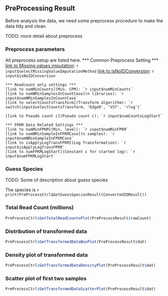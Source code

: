 ## PreProcessing Result

Before analysis the data, we need some preprocess procedure to make the data tidy and clean.

TODO: more detail about preprocess


### Preprocess parameters

All preprocess setup are listed here.
*** Common Preprocess Setting ***
[link to Missing values imputation](Missing values imputation): `r input$selectMissingValueImputationMethod`
[link to isNoIDConversion](Do not convert gene IDs to Ensembl): `r input$isNoIDConversion`


```{asis, echo=(input$dataFileFormat == 1)}
*** Readcount only settings ***
[link to numMinCounts](Min. CPM): `r input$numMinCounts`
[link to numNMinSamplesInCountCase](n libraries): `r input$numNMinSamplesInCountCase`
[link to selectCountsTransform](Transform algorithm): `r switch(input$selectCountsTransform, 'EdgeR', 'VST', 'rlog')`
```
```{asis, echo=(input$dataFileFormat == 1 && input$selectCountsTransform == 1)}
[link to Pseudo count c](Pseudo count c): `r input$numCountsLogStart`
```

```{asis, echo=(input$dataFileFormat == 2)}
*** FPKM Data Related Settings ***
[link to numMinFPKM](Min. level): `r input$numMinFPKM`
[link to numNMinSampleInFPKMCase](n samples): `r input$numNMinSampleInFPKMCase`
[link to isApplyLogTransFPKM](Log Transformation): `r input$isApplyLogTransFPKM`
[link to numFPKMLogStart](Constant c for started log): `r input$numFPKMLogStart`
```

### Guess Species

TODO: Some of description about guess species

The species is `r print(PreProcessCtrl$GetGuessSpeciesResult(ConvertedIDResult))`

### Total Read Count (millions)

```{r}
PreProcessCtrl$GetTotalReadCountsPlot(PreProcessResult$rawCount)
```

### Distribution of transformed data

```{r}
PreProcessCtrl$GetTransformedDataBoxPlot(PreProcessResult$dat)
```

### Density plot of transformed data

```{r}
PreProcessCtrl$GetTransformedDataDensityPlot(PreProcessResult$dat)
```

### Scatter plot of first two samples

```{r}
PreProcessCtrl$GetTransformedDataScatterPlot(PreProcessResult$dat)
```



